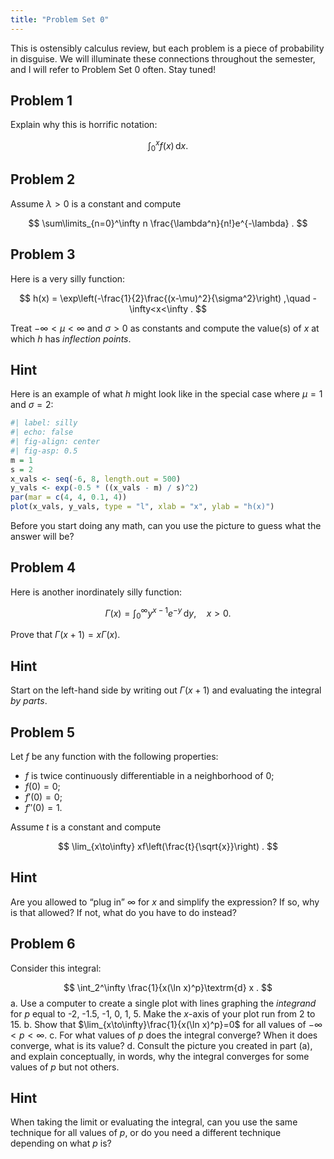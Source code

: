 ```yaml
---
title: "Problem Set 0"
---
```


This is ostensibly calculus review, but each problem is a piece of probability in disguise. We will illuminate these connections throughout the semester, and I will refer to Problem Set 0 often. Stay tuned!

## Problem 1

Explain why this is horrific notation:

$$
    \int_0^x f(x)\,\textrm{d} x.
$$

## Problem 2

Assume $\lambda>0$ is a constant and compute

$$
    \sum\limits_{n=0}^\infty n \frac{\lambda^n}{n!}e^{-\lambda}
    .
$$

## Problem 3

Here is a very silly function:

$$
    h(x)
    =
    \exp\left(-\frac{1}{2}\frac{(x-\mu)^2}{\sigma^2}\right)
    ,\quad 
    -\infty<x<\infty
    .
$$

Treat $-\infty<\mu<\infty$ and $\sigma>0$ as constants and compute the value(s) of $x$ at which $h$ has *inflection points*.

::: callout-tip
## Hint

Here is an example of what $h$ might look like in the special case where $\mu = 1$ and $\sigma=2$:

```r
#| label: silly
#| echo: false
#| fig-align: center
#| fig-asp: 0.5
m = 1
s = 2
x_vals <- seq(-6, 8, length.out = 500)
y_vals <- exp(-0.5 * ((x_vals - m) / s)^2)
par(mar = c(4, 4, 0.1, 4))
plot(x_vals, y_vals, type = "l", xlab = "x", ylab = "h(x)")
```

Before you start doing any math, can you use the picture to guess what the answer will be?
:::

## Problem 4

Here is another inordinately silly function:

$$
\Gamma(x)=\int_0^\infty y^{x-1}e^{-y}\,\textrm{d} y,\quad x>0.
$$

Prove that $\Gamma(x+1)=x\Gamma(x)$.

::: callout-tip
## Hint
Start on the left-hand side by writing out $\Gamma(x+1)$ and evaluating the integral *by parts*.
:::

## Problem 5

Let $f$ be any function with the following properties:

-   $f$ is twice continuously differentiable in a neighborhood of 0;
-   $f(0) = 0$;
-   $f'(0) = 0$;
-   $f''(0) = 1$.

Assume $t$ is a constant and compute

$$
    \lim_{x\to\infty} xf\left(\frac{t}{\sqrt{x}}\right)
    .
$$

::: callout-tip
## Hint
Are you allowed to "plug in" $\infty$ for $x$ and simplify the expression? If so, why is that allowed? If not, what do you have to do instead?
:::

## Problem 6

Consider this integral:

$$
    \int_2^\infty 
    \frac{1}{x(\ln x)^p}\textrm{d} x
    .
$$
a.  Use a computer to create a single plot with lines graphing the *integrand* for $p$ equal to -2, -1.5, -1, 0, 1, 5. Make the $x$-axis of your plot run from 2 to 15.
b.  Show that $\lim_{x\to\infty}\frac{1}{x(\ln x)^p}=0$ for all values of $-\infty<p<\infty$.
c.  For what values of $p$ does the integral converge? When it does converge, what is its value?
d.  Consult the picture you created in part (a), and explain conceptually, in words, why the integral converges for some values of $p$ but not others.

::: callout-tip
## Hint
When taking the limit or evaluating the integral, can you use the same technique for all values of $p$, or do you need a different technique depending on what $p$ is?
:::
